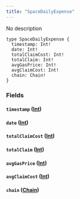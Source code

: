 ```yaml
---
title: "SpaceDailyExpense"
---
```


No description

```
type SpaceDailyExpense {
  timestamp: Int!
  date: Int!
  totalClaimCost: Int!
  totalClaim: Int!
  avgGasPrice: Int!
  avgClaimCost: Int!
  chain: Chain!
}

```

### Fields[](#fields "Direct link to heading")

#### `timestamp` ([Int](/developer/graphql-api/references/scalars/int))[](#timestamp-int "Direct link to heading")

#### `date` ([Int](/developer/graphql-api/references/scalars/int))[](#date-int "Direct link to heading")

#### `totalClaimCost` ([Int](/developer/graphql-api/references/scalars/int))[](#totalclaimcost-int "Direct link to heading")

#### `totalClaim` ([Int](/developer/graphql-api/references/scalars/int))[](#totalclaim-int "Direct link to heading")

#### `avgGasPrice` ([Int](/developer/graphql-api/references/scalars/int))[](#avggasprice-int "Direct link to heading")

#### `avgClaimCost` ([Int](/developer/graphql-api/references/scalars/int))[](#avgclaimcost-int "Direct link to heading")

#### `chain` ([Chain](/developer/graphql-api/references/enums/chain))[](#chain-chain "Direct link to heading")
